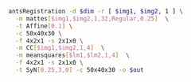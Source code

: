 ```bash
antsRegistration -d $dim -r [ $img1, $img2, 1 ] \
  -m mattes[$img1,$img2,1,32,Regular,0.25]  \
  -t Affine[0.1] \
  -c 50x40x30 \
  -f 4x2x1 -s 2x1x0 \
  -m CC[$img1,$img2,1,4]  \
  -m meansquares[$lm1,$lm2,1,4]  \
  -f 4x2x1 -s 2x1x0 \
  -t SyN[0.25,3,0] -c 50x40x30 -o $out  
```
